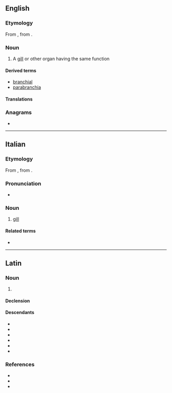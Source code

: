 ==English==

===Etymology===
From {{bor|en|la|branchia}}, from {{der|en|grc|βράγχια|t=gills}}.

===Noun===
{{en-noun|branchiae}}

# A [[gill]] or other organ having the same function

====Derived terms====
* [[branchial]]
* [[parabranchia]]

====Translations====
{{trans-see|gill or other organ having the same function|gill}}

===Anagrams===
* {{anagrams|en|a=aabchinr|bra chain}}

----

==Italian==

===Etymology===
From {{bor|it|la|branchia}}, from {{der|it|grc|βράγχια|t=gills}}.

===Pronunciation===
* {{it-IPA|brànchia}}

===Noun===
{{it-noun|f}}

# [[gill]]

====Related terms====
* {{l|it|branchiale}}

----

==Latin==

===Noun===
{{la-noun|branchia<1>}}

# {{lb|la|usually plural}} {{l|en|branchia}} {{gloss|gill of a fish}}

====Declension====
{{la-ndecl|branchia<1>}}

====Descendants====
* {{desc|ca|brànquia|bor=1}}
* {{desc|en|branchia|bor=1}}
* {{desc|es|branchia|bor=1}}
* {{desc|fr|branchie|bor=1}}
* {{desc|it|branchia}}
* {{desc|scn|vranchia}}

===References===
* {{R:L&S}}
* {{R:du Cange}}
* {{R:Gaffiot}}